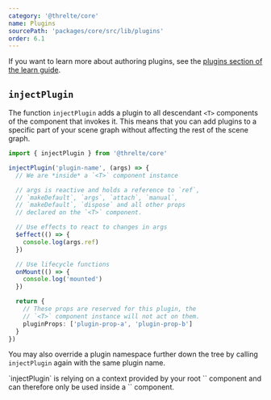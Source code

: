 ```yaml
---
category: '@threlte/core'
name: Plugins
sourcePath: 'packages/core/src/lib/plugins'
order: 6.1
---
```


If you want to learn more about authoring plugins, see the [plugins section of the learn guide](/docs/learn/advanced/plugins).

## `injectPlugin`

The function `injectPlugin` adds a plugin to all descendant `<T>` components of the component that
invokes it. This means that you can add plugins to a specific part of your scene graph without
affecting the rest of the scene graph.

```ts
import { injectPlugin } from '@threlte/core'

injectPlugin('plugin-name', (args) => {
  // We are *inside* a `<T>` component instance

  // args is reactive and holds a reference to `ref`,
  // `makeDefault`, `args`, `attach`, `manual`,
  // `makeDefault`, `dispose` and all other props
  // declared on the `<T>` component.

  // Use effects to react to changes in args
  $effect(() => {
    console.log(args.ref)
  })

  // Use lifecycle functions
  onMount(() => {
    console.log('mounted')
  })

  return {
    // These props are reserved for this plugin, the
    // `<T>` component instance will not act on them.
    pluginProps: ['plugin-prop-a', 'plugin-prop-b']
  }
})
```

You may also override a plugin namespace further down the tree by calling `injectPlugin` again with the same plugin name.

<Tip type="tip">
	`injectPlugin` is relying on a context provided by your root `<Canvas>` component and can therefore only be used inside a `<Canvas>` component.
</Tip>
